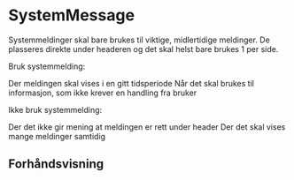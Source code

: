 
<Meta of={SystemMessageStories} />

# SystemMessage

Systemmeldinger skal bare brukes til viktige, midlertidige meldinger. De plasseres direkte under headeren og det skal helst bare brukes 1 per side.

Bruk systemmelding:

<CheckList>
    <CheckListItem>
        Der meldingen skal vises i en gitt tidsperiode
    </CheckListItem>
    <CheckListItem>
        Når det skal brukes til informasjon, som ikke krever en handling fra
        bruker
    </CheckListItem>
</CheckList>

Ikke bruk systemmelding:

<CheckList>
    <CheckListItem isCross={true}>
        Der det ikke gir mening at meldingen er rett under header
    </CheckListItem>
    <CheckListItem isCross={true}>
        Der det skal vises mange meldinger samtidig
    </CheckListItem>
</CheckList>

## Forhåndsvisning

<Canvas of={SystemMessageStories.Standard} />
<Controls of={SystemMessageStories.Standard} />
